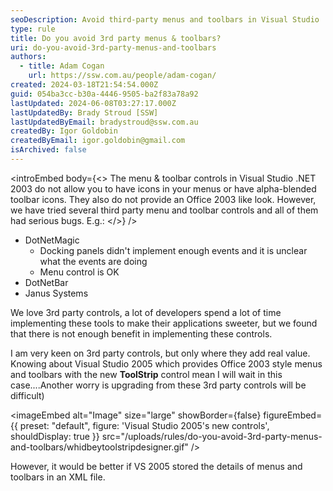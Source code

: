 ```yaml
---
seoDescription: Avoid third-party menus and toolbars in Visual Studio .NET 2003 due to bugs and limitations.
type: rule
title: Do you avoid 3rd party menus & toolbars?
uri: do-you-avoid-3rd-party-menus-and-toolbars
authors:
  - title: Adam Cogan
    url: https://ssw.com.au/people/adam-cogan/
created: 2024-03-18T21:54:54.000Z
guid: 054ba3cc-b30a-4446-9505-ba2f83a78a92
lastUpdated: 2024-06-08T03:27:17.000Z
lastUpdatedBy: Brady Stroud [SSW]
lastUpdatedByEmail: bradystroud@ssw.com.au
createdBy: Igor Goldobin
createdByEmail: igor.goldobin@gmail.com
isArchived: false
---
```


<introEmbed
  body={<>
The menu & toolbar controls in Visual Studio .NET 2003 do not allow you to have icons in your menus or have alpha-blended toolbar icons. They also do not provide an Office 2003 like look. However, we have tried several third party menu and toolbar controls and all of them had serious bugs. E.g.:
  </>}
/>
- DotNetMagic
  - Docking panels didn't implement enough events and it is unclear what the events are doing
  - Menu control is OK
- DotNetBar
- Janus Systems

We love 3rd party controls, a lot of developers spend a lot of time implementing these tools to make their applications sweeter, but we found that there is not enough benefit in implementing these controls.

I am very keen on 3rd party controls, but only where they add real value. Knowing about Visual Studio 2005 which provides Office 2003 style menus and toolbars with the new **ToolStrip** control mean I will wait in this case....Another worry is upgrading from these 3rd party controls will be difficult)


<imageEmbed
  alt="Image"
  size="large"
  showBorder={false}
  figureEmbed={{
    preset: "default",
    figure: 'Visual Studio 2005\'s new controls',
    shouldDisplay: true
  }}
  src="/uploads/rules/do-you-avoid-3rd-party-menus-and-toolbars/whidbeytoolstripdesigner.gif"
/>

However, it would be better if VS 2005 stored the details of menus and toolbars in an XML file.
